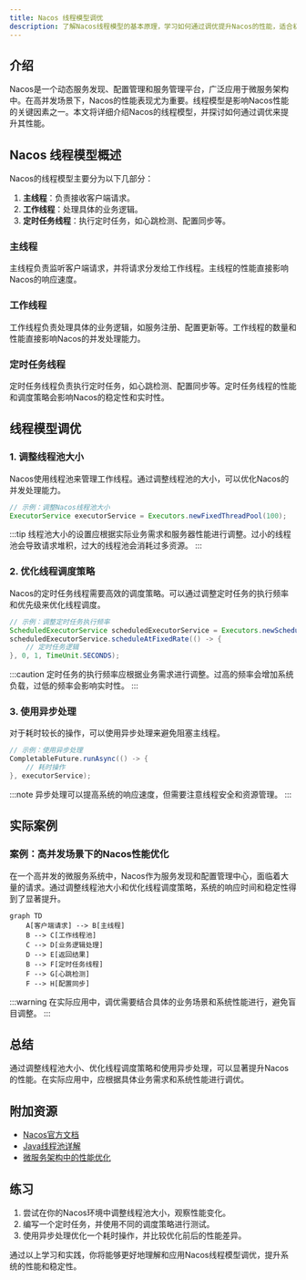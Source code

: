 ```yaml
---
title: Nacos 线程模型调优
description: 了解Nacos线程模型的基本原理，学习如何通过调优提升Nacos的性能，适合初学者。
---
```


## 介绍

Nacos是一个动态服务发现、配置管理和服务管理平台，广泛应用于微服务架构中。在高并发场景下，Nacos的性能表现尤为重要。线程模型是影响Nacos性能的关键因素之一。本文将详细介绍Nacos的线程模型，并探讨如何通过调优来提升其性能。

## Nacos 线程模型概述

Nacos的线程模型主要分为以下几部分：

1. **主线程**：负责接收客户端请求。
2. **工作线程**：处理具体的业务逻辑。
3. **定时任务线程**：执行定时任务，如心跳检测、配置同步等。

### 主线程

主线程负责监听客户端请求，并将请求分发给工作线程。主线程的性能直接影响Nacos的响应速度。

### 工作线程

工作线程负责处理具体的业务逻辑，如服务注册、配置更新等。工作线程的数量和性能直接影响Nacos的并发处理能力。

### 定时任务线程

定时任务线程负责执行定时任务，如心跳检测、配置同步等。定时任务线程的性能和调度策略会影响Nacos的稳定性和实时性。

## 线程模型调优

### 1. 调整线程池大小

Nacos使用线程池来管理工作线程。通过调整线程池的大小，可以优化Nacos的并发处理能力。

```java
// 示例：调整Nacos线程池大小
ExecutorService executorService = Executors.newFixedThreadPool(100);
```

:::tip
线程池大小的设置应根据实际业务需求和服务器性能进行调整。过小的线程池会导致请求堆积，过大的线程池会消耗过多资源。
:::

### 2. 优化线程调度策略

Nacos的定时任务线程需要高效的调度策略。可以通过调整定时任务的执行频率和优先级来优化线程调度。

```java
// 示例：调整定时任务执行频率
ScheduledExecutorService scheduledExecutorService = Executors.newScheduledThreadPool(10);
scheduledExecutorService.scheduleAtFixedRate(() -> {
    // 定时任务逻辑
}, 0, 1, TimeUnit.SECONDS);
```

:::caution
定时任务的执行频率应根据业务需求进行调整。过高的频率会增加系统负载，过低的频率会影响实时性。
:::

### 3. 使用异步处理

对于耗时较长的操作，可以使用异步处理来避免阻塞主线程。

```java
// 示例：使用异步处理
CompletableFuture.runAsync(() -> {
    // 耗时操作
}, executorService);
```

:::note
异步处理可以提高系统的响应速度，但需要注意线程安全和资源管理。
:::

## 实际案例

### 案例：高并发场景下的Nacos性能优化

在一个高并发的微服务系统中，Nacos作为服务发现和配置管理中心，面临着大量的请求。通过调整线程池大小和优化线程调度策略，系统的响应时间和稳定性得到了显著提升。

```mermaid
graph TD
    A[客户端请求] --> B[主线程]
    B --> C[工作线程池]
    C --> D[业务逻辑处理]
    D --> E[返回结果]
    B --> F[定时任务线程]
    F --> G[心跳检测]
    F --> H[配置同步]
```

:::warning
在实际应用中，调优需要结合具体的业务场景和系统性能进行，避免盲目调整。
:::

## 总结

通过调整线程池大小、优化线程调度策略和使用异步处理，可以显著提升Nacos的性能。在实际应用中，应根据具体业务需求和系统性能进行调优。

## 附加资源

- [Nacos官方文档](https://nacos.io/zh-cn/docs/what-is-nacos.html)
- [Java线程池详解](https://docs.oracle.com/javase/8/docs/api/java/util/concurrent/ExecutorService.html)
- [微服务架构中的性能优化](https://microservices.io/patterns/performance/)

## 练习

1. 尝试在你的Nacos环境中调整线程池大小，观察性能变化。
2. 编写一个定时任务，并使用不同的调度策略进行测试。
3. 使用异步处理优化一个耗时操作，并比较优化前后的性能差异。

通过以上学习和实践，你将能够更好地理解和应用Nacos线程模型调优，提升系统的性能和稳定性。
